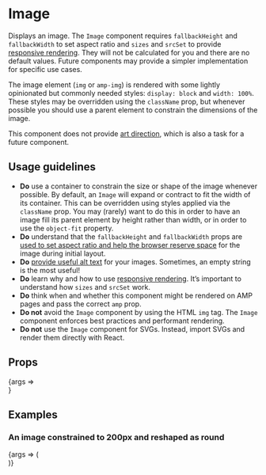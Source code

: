 
<Meta title="Content/Image" component={Image} />

# Image

Displays an image. The `Image` component requires `fallbackHeight` and `fallbackWidth` to set aspect ratio and `sizes` and `srcSet` to provide [responsive rendering](https://developer.mozilla.org/en-US/docs/Learn/HTML/Multimedia_and_embedding/Responsive_images). They will not be calculated for you and there are no default values. Future components may provide a simpler implementation for specific use cases.

The image element (`img` or `amp-img`) is rendered with some lightly opinionated but commonly needed styles: `display: block` and `width: 100%`. These styles may be overridden using the `className` prop, but whenever possible you should use a parent element to constrain the dimensions of the image.

This component does not provide [art direction](https://developer.mozilla.org/en-US/docs/Web/HTML/Element/picture), which is also a task for a future component.

## Usage guidelines

- **Do** use a container to constrain the size or shape of the image whenever possible. By default, an `Image` will expand or contract to fit the width of its container. This can be overridden using styles applied via the `className` prop. You may (rarely) want to do this in order to have an image fill its parent element by height rather than width, or in order to use the `object-fit` property.
- **Do** understand that the `fallbackHeight` and `fallbackWidth` props are [used to set aspect ratio and help the browser reserve space](https://blog.logrocket.com/jank-free-page-loading-with-media-aspect-ratios/) for the image during initial layout.
- **Do** [provide useful alt text](https://www.w3.org/WAI/tutorials/images/decision-tree/) for your images. Sometimes, an empty string is the most useful!
- **Do** learn why and how to use [responsive rendering](https://developer.mozilla.org/en-US/docs/Learn/HTML/Multimedia_and_embedding/Responsive_images). It’s important to understand how `sizes` and `srcSet` work.
- **Do** think when and whether this component might be rendered on AMP pages and pass the correct `amp` prop.
- **Do not** avoid the `Image` component by using the HTML `img` tag. The `Image` component enforces best practices and performant rendering.
- **Do not** use the `Image` component for SVGs. Instead, import SVGs and render them directly with React.

## Props

<Canvas>
	<Story
		args={{
			alt: 'A studio portrait of Lena Waithe',
			fallbackHeight: 400,
			fallbackWidth: 400,
			sizes: '(max-width: 200px) 200w, 400w',
			src: 'https://cms.qz.com/wp-content/uploads/2018/01/lenawaithe-portrait.jpg?quality=75&strip=all&w=400&h=400&crop=1',
			srcSet: `
				https://cms.qz.com/wp-content/uploads/2018/01/lenawaithe-portrait.jpg?quality=75&strip=all&w=200&h=200&crop=1 200w 1x,
				https://cms.qz.com/wp-content/uploads/2018/01/lenawaithe-portrait.jpg?quality=75&strip=all&w=400&h=400&crop=1 200w 2x,
				https://cms.qz.com/wp-content/uploads/2018/01/lenawaithe-portrait.jpg?quality=75&strip=all&w=400&h=400&crop=1 400w 1x,
				https://cms.qz.com/wp-content/uploads/2018/01/lenawaithe-portrait.jpg?quality=75&strip=all&w=800&h=800&crop=1 400w 2x
			`,
		}}
		name="Default"
	>
		{args => <div style={{ maxWidth: 400 }}><Image {...args} /></div>}
	</Story>
</Canvas>

<ArgsTable story="Default" />

## Examples

### An image constrained to 200px and reshaped as round

<Canvas>
	<Story
		args={{
			alt: 'A studio portrait of Lena Waithe',
			fallbackHeight: 400,
			fallbackWidth: 400,
			sizes: '(max-width: 100px) 100w, 200w',
			src: 'https://cms.qz.com/wp-content/uploads/2018/01/lenawaithe-portrait.jpg?quality=75&strip=all&w=400&h=400&crop=1',
			srcSet: `
				https://cms.qz.com/wp-content/uploads/2018/01/lenawaithe-portrait.jpg?quality=75&strip=all&w=100&h=100&crop=1 100w 1x,
				https://cms.qz.com/wp-content/uploads/2018/01/lenawaithe-portrait.jpg?quality=75&strip=all&w=200&h=200&crop=1 100w 2x,
				https://cms.qz.com/wp-content/uploads/2018/01/lenawaithe-portrait.jpg?quality=75&strip=all&w=200&h=200&crop=1 200w 1x,
				https://cms.qz.com/wp-content/uploads/2018/01/lenawaithe-portrait.jpg?quality=75&strip=all&w=400&h=400&crop=1 200w 2x
			`,
		}}
		name="Reshaped"
	>
		{args => (
			<div style={{ borderRadius: '50%', maxWidth: 200, overflow: 'hidden' }}>
				<Image {...args} />
			</div>
		)}
	</Story>
</Canvas>
